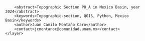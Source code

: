 <?xml version="1.0" encoding="UTF-8"?>
<qgis>
    <layer>
        <title>P8_A</title>
        <abstract>Topographic Section P8_A in Mexico Basin, year 2024</abstract>
        <keywords>Topographic-section, QGIS, Python, Mexico Basin</keywords>
        <author>Juan Camilo Montaño Caro</author>
        <contact>jcmontanoc@comunidad.unam.mx</contact>
    </layer>
</qgis>
